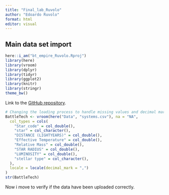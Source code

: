```yaml
---
title: "Final_lab_Ruvolo"
author: "Edoardo Ruvolo"
format: html
editor: visual
---
```


## Main data set import
```r
here::i_am("bt_empire_Ruvolo.Rproj")
library(here)
library(vroom)
library(dplyr)
library(tidyr)
library(ggplot2)
library(knitr)
library(stringr)
theme_bw()
```

Link to the [GitHub repository](https://github.com/Edrdrvl/bt_empire).

```r
# Changing the loading process to handle missing values and decimal mark
BattleTech <- vroom(here("Data", "systems.csv"), na = "NA",
  col_types = cols(
    "Star_code" = col_double(),
    "star" = col_character(),
    "DISTANCE (LIGHTYEARS)" = col_double(),
    "Effective Temperature" = col_double(),
    "Relative Mass" = col_double(),
    "STAR RADIUS" = col_double(),
    "LUMINOSITY" = col_double(),
    "stellar type" = col_character(),
  ),
  locale = locale(decimal_mark = ",")
)
str(BattleTech)
```
Now i move to verify if the data have been uploaded correctly.

 
